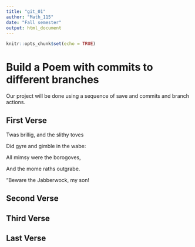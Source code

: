 ```yaml
---
title: "git_01"
author: "Math_115"
date: "Fall semester"
output: html_document
---
```


```r
knitr::opts_chunk$set(echo = TRUE)
```
# Build a Poem with commits to different branches
Our project will be done using a sequence of save and commits and branch actions.
<!-- Do not modify or change any text in "!--" bracketed areas such as this --- these are instructions to
you, if you change any of this the git program will notice it and compromise your git merging strategy !-->

## First Verse 
<!--Put the first five lines of a poem by Lewis Carrol in this section!-->
Twas brillig, and the slithy toves 

Did gyre and gimble in the wabe: 

All mimsy were the borogoves, 

And the mome raths outgrabe. 

“Beware the Jabberwock, my son! 

## Second Verse
<!--Put the first five lines of a poem by Robert Frost here!-->


## Third Verse
<!--Put the first two verses of The Walrus and the Carpenter here!-->


## Last Verse
<!--Put a short poem you created using chatGPT of 20 to 30 lines,here!-->

